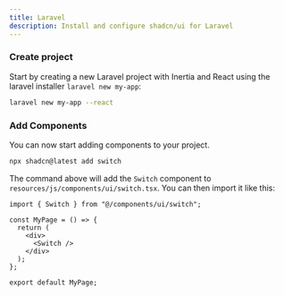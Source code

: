 ```yaml
---
title: Laravel
description: Install and configure shadcn/ui for Laravel
---
```


<Steps>

### Create project

Start by creating a new Laravel project with Inertia and React using the laravel installer `laravel new my-app`:

```bash
laravel new my-app --react
```

### Add Components

You can now start adding components to your project.

```bash
npx shadcn@latest add switch
```

The command above will add the `Switch` component to `resources/js/components/ui/switch.tsx`. You can then import it like this:

```tsx {1,6} showLineNumbers
import { Switch } from "@/components/ui/switch";

const MyPage = () => {
  return (
    <div>
      <Switch />
    </div>
  );
};

export default MyPage;
```

</Steps>
